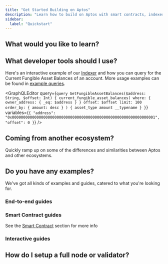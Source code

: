 ```yaml
---
title: "Get Started Building on Aptos"
description: "Learn how to build on Aptos with smart contracts, indexer queries, SDKs, APIs, and comprehensive developer resources"
sidebar:
  label: "Quickstart"
---
```




## What would you like to learn?

<CardGrid>
  <LinkCard href="/build/smart-contracts" title="Smart Contracts" description="Learn how to write smart contracts on Aptos with the Move programming language." />

  <LinkCard href="/build/indexer" title="Query Data" description="Use the Aptos Indexer to query for on-chain data efficiently." />

  <LinkCard href="/network/blockchain/blockchain-deep-dive" title="Blockchain Infrastructure" description="Learn the different components of the Aptos blockchain's infrastructure." />
</CardGrid>

## What developer tools should I use?

<CardGrid>
  <LinkCard href="/build/sdks" title="SDKs" description="Use our TypeScript, Python, Rust, and other SDKs to submit transactions and read on-chain data." />

  <LinkCard href="/build/indexer" title="Indexer" description="Query for on-chain data like account balances, historical transactions, NFTs by account, and more." />

  <LinkCard href="/build/cli" title="CLI" description="Compile and profile Move smart contracts, run a local network, and more with the Aptos CLI." />
</CardGrid>

Here's an interactive example of our [Indexer](/build/indexer) and how you can query for the Current Fungible Asset Balances of an account. More usage examples can be found in [example queries](/build/indexer/indexer-api/fungible-asset-balances).

<GraphQLEditor
  query={`query GetFungibleAssetBalances($address: String, $offset: Int) {
  current_fungible_asset_balances(
    where: { owner_address: { _eq: $address } }
    offset: $offset
    limit: 100
    order_by: { amount: desc }
  ) {
    asset_type
    amount
    __typename
  }
}`}
  variables={`{
  "address": "0x0000000000000000000000000000000000000000000000000000000000000001",
  "offset": 0
}`}
/>

## Coming from another ecosystem?

Quickly ramp up on some of the differences and similarities between Aptos and other ecosystems.

<CardGrid>
  <LinkCard href="/build/get-started/ethereum-cheatsheet" title="Ethereum / EVM to Aptos Cheatsheet" />

  <LinkCard href="/build/get-started/solana-cheatsheet" title="Solana / SVM to Aptos Cheatsheet" />

  <LinkCard href="/network/blockchain/move#comparison-to-other-vms" title="VM Comparison" />
</CardGrid>

## Do you have any examples?

We've got all kinds of examples and guides, catered to what you're looking for.

### End-to-end guides

<CardGrid>
  <LinkCard href="/build/guides/first-transaction" title="Your First Transaction" description="This tutorial describes how to generate and submit transactions to the Aptos blockchain, and verify these submitted transactions." />

  <LinkCard href="/build/guides/your-first-nft" title="Your First NFT" description="This tutorial describes how to create and transfer non-fungible assets on the Aptos blockchain." />

  <LinkCard href="/build/guides/first-fungible-asset" title="Your First Fungible Asset" description="This tutorial introduces how you can compile, deploy, and mint your own fungible asset (FA), named FACoin." />
</CardGrid>

### Smart Contract guides

See the [Smart Contract](/build/smart-contracts) section for more info

<CardGrid>
  <LinkCard href="/build/guides/build-e2e-dapp/1-create-smart-contract" title="Create a Smart Contract" description="This is the first chapter of the tutorial on building an end-to-end dapp on Aptos." />

  <LinkCard href="https://github.com/aptos-labs/aptos-core/tree/main/aptos-move/move-examples" title="Aptos Move Examples" description="30+ examples on how to develop Move on Aptos" target="_blank" />

  <LinkCard href="https://github.com/aptos-labs/aptos-core/tree/main/aptos-move/move-examples/move-tutorial" title="Move Tutorial" description="Covers the basics of programming with Move" target="_blank" />
</CardGrid>

### Interactive guides

<CardGrid>
  <LinkCard href="https://learn.aptoslabs.com/en/workshops" title="Aptos Learn" description="Basic and advanced guides" target="_blank" />

  <LinkCard href="https://movespiders.com" title="Move Spiders" description="Learn about Move with a friendly spider mascot by Move Spiders" target="_blank" />

  <LinkCard href="https://www.aptosshores.com" title="Aptos Shores" description="Learn about Move with Aptos Shores" target="_blank" />
</CardGrid>

## How do I setup a full node or validator?

<CardGrid>
  <LinkCard href="/network/nodes/full-node" title="Setup a full node" />

  <LinkCard href="/network/nodes/validator-node" title="Setup a validator" />
</CardGrid>
